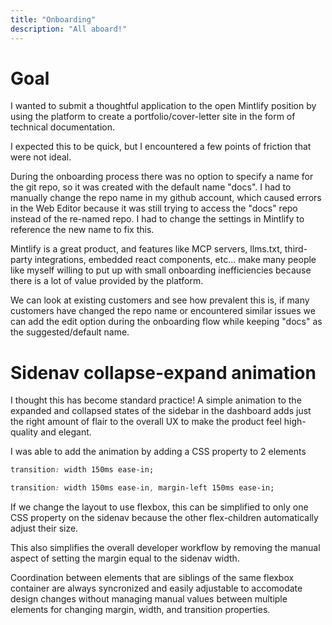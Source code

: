 ```yaml
---
title: "Onboarding"
description: "All aboard!"
---
```


# Goal

I wanted to submit a thoughtful application to the open Mintlify position by using the platform to create a portfolio/cover-letter site in the form of technical documentation.

I expected this to be quick, but I encountered a few points of friction that were not ideal.

During the onboarding process there was no option to specify a name for the git repo, so it was created with the default name "docs". I had to manually change the repo name in my github account, which caused errors in the Web Editor because it was still trying to access the "docs" repo instead of the re-named repo. I had to change the settings in Mintlify to reference the new name to fix this.

Mintlify is a great product, and features like MCP servers, llms.txt, third-party integrations, embedded react components, etc... make many people like myself willing to put up with small onboarding inefficiencies because there is a lot of value provided by the platform.

We can look at existing customers and see how prevalent this is, if many customers have changed the repo name or encountered similar issues we can add the edit option during the onboarding flow while keeping "docs" as the suggested/default name.

# Sidenav collapse-expand animation

I thought this has become standard practice! A simple animation to the expanded and collapsed states of the sidebar in the dashboard adds just the right amount of flair to the overall UX to make the product feel high-quality and elegant.

I was able to add the animation by adding a CSS property to 2 elements

```css Sidenav
transition: width 150ms ease-in;
```

```css Content
transition: width 150ms ease-in, margin-left 150ms ease-in;
```

If we change the layout to use flexbox, this can be simplified to only one CSS property on the sidenav because the other flex-children automatically adjust their size.

This also simplifies the overall developer workflow by removing the manual aspect of setting the margin equal to the sidenav width.

Coordination between elements that are siblings of the same flexbox container are always syncronized and easily adjustable to accomodate design changes without managing manual values between multiple elements for changing margin, width, and transition properties.
